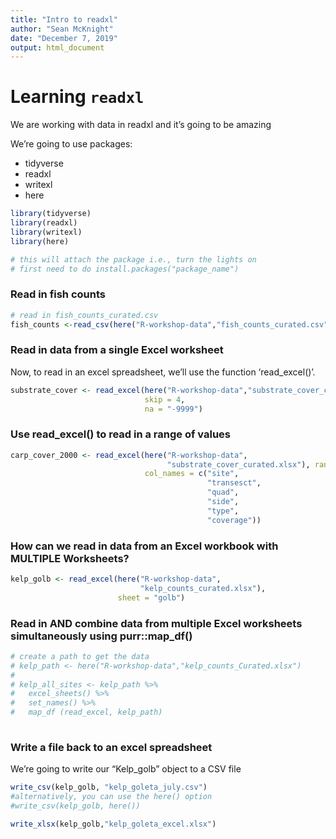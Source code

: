 ```yaml
---
title: "Intro to readxl"
author: "Sean McKnight"
date: "December 7, 2019"
output: html_document
---
```


# Learning `readxl`

We are working with data in readxl and it's going to be amazing

We're going to use packages: 

- tidyverse
- readxl
- writexl
- here

```r
library(tidyverse)
library(readxl)
library(writexl)
library(here)

# this will attach the package i.e., turn the lights on
# first need to do install.packages("package_name")
```

### Read in fish counts

```r
# read in fish_counts_curated.csv
fish_counts <-read_csv(here("R-workshop-data","fish_counts_curated.csv"))
```

### Read in data from a single Excel worksheet

Now, to read in an excel spreadsheet, we'll use the function 'read_excel()'.

```r
substrate_cover <- read_excel(here("R-workshop-data","substrate_cover_curated.xlsx"),
                              skip = 4,
                              na = "-9999")
```


### Use read_excel() to read in a range of values

```r
carp_cover_2000 <- read_excel(here("R-workshop-data",
                                   "substrate_cover_curated.xlsx"), range = "D12:I15",
                              col_names = c("site",
                                            "transesct",
                                            "quad",
                                            "side",
                                            "type",
                                            "coverage"))
```


### How can we read in data from an Excel workbook with MULTIPLE Worksheets?


```r
kelp_golb <- read_excel(here("R-workshop-data",
                             "kelp_counts_curated.xlsx"),
                        sheet = "golb")
```

### Read in AND combine data from multiple Excel worksheets simultaneously using purr::map_df()

```r
# create a path to get the data
# kelp_path <- here("R-workshop-data","kelp_counts_Curated.xlsx")
# 
# kelp_all_sites <- kelp_path %>%
#   excel_sheets() %>% 
#   set_names() %>% 
#   map_df (read_excel, kelp_path)
                  

```


### Write a file back to an excel spreadsheet

We're going to write our "Kelp_golb" object to a CSV file

```r
write_csv(kelp_golb, "kelp_goleta_july.csv")
#alternatively, you can use the here() option 
#write_csv(kelp_golb, here())

write_xlsx(kelp_golb,"kelp_goleta_excel.xlsx")
```

